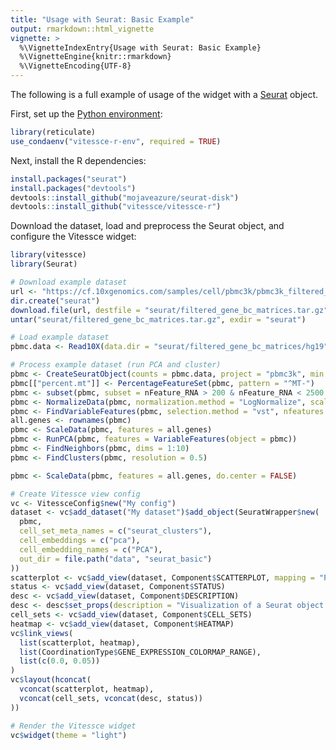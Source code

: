 ```yaml
---
title: "Usage with Seurat: Basic Example"
output: rmarkdown::html_vignette
vignette: >
  %\VignetteIndexEntry{Usage with Seurat: Basic Example}
  %\VignetteEngine{knitr::rmarkdown}
  %\VignetteEncoding{UTF-8}
---
```


The following is a full example of usage of the widget with a [Seurat](https://satijalab.org/seurat/) object.

First, set up the [Python environment](./local_data_overview.html):

```r
library(reticulate)
use_condaenv("vitessce-r-env", required = TRUE)
```

Next, install the R dependencies:

```r
install.packages("seurat")
install.packages("devtools")
devtools::install_github("mojaveazure/seurat-disk")
devtools::install_github("vitessce/vitessce-r")
```

Download the dataset, load and preprocess the Seurat object, and configure the Vitessce widget:

```r
library(vitessce)
library(Seurat)

# Download example dataset
url <- "https://cf.10xgenomics.com/samples/cell/pbmc3k/pbmc3k_filtered_gene_bc_matrices.tar.gz"
dir.create("seurat")
download.file(url, destfile = "seurat/filtered_gene_bc_matrices.tar.gz")
untar("seurat/filtered_gene_bc_matrices.tar.gz", exdir = "seurat")

# Load example dataset
pbmc.data <- Read10X(data.dir = "seurat/filtered_gene_bc_matrices/hg19")

# Process example dataset (run PCA and cluster)
pbmc <- CreateSeuratObject(counts = pbmc.data, project = "pbmc3k", min.cells = 3, min.features = 200)
pbmc[["percent.mt"]] <- PercentageFeatureSet(pbmc, pattern = "^MT-")
pbmc <- subset(pbmc, subset = nFeature_RNA > 200 & nFeature_RNA < 2500 & percent.mt < 5)
pbmc <- NormalizeData(pbmc, normalization.method = "LogNormalize", scale.factor = 10000)
pbmc <- FindVariableFeatures(pbmc, selection.method = "vst", nfeatures = 2000)
all.genes <- rownames(pbmc)
pbmc <- ScaleData(pbmc, features = all.genes)
pbmc <- RunPCA(pbmc, features = VariableFeatures(object = pbmc))
pbmc <- FindNeighbors(pbmc, dims = 1:10)
pbmc <- FindClusters(pbmc, resolution = 0.5)

pbmc <- ScaleData(pbmc, features = all.genes, do.center = FALSE)

# Create Vitessce view config
vc <- VitessceConfig$new("My config")
dataset <- vc$add_dataset("My dataset")$add_object(SeuratWrapper$new(
  pbmc,
  cell_set_meta_names = c("seurat_clusters"),
  cell_embeddings = c("pca"),
  cell_embedding_names = c("PCA"),
  out_dir = file.path("data", "seurat_basic")
))
scatterplot <- vc$add_view(dataset, Component$SCATTERPLOT, mapping = "PCA")
status <- vc$add_view(dataset, Component$STATUS)
desc <- vc$add_view(dataset, Component$DESCRIPTION)
desc <- desc$set_props(description = "Visualization of a Seurat object containing the PBMC 3K dataset.")
cell_sets <- vc$add_view(dataset, Component$CELL_SETS)
heatmap <- vc$add_view(dataset, Component$HEATMAP)
vc$link_views(
  list(scatterplot, heatmap),
  list(CoordinationType$GENE_EXPRESSION_COLORMAP_RANGE),
  list(c(0.0, 0.05))
)
vc$layout(hconcat(
  vconcat(scatterplot, heatmap),
  vconcat(cell_sets, vconcat(desc, status))
))

# Render the Vitessce widget
vc$widget(theme = "light")
```




